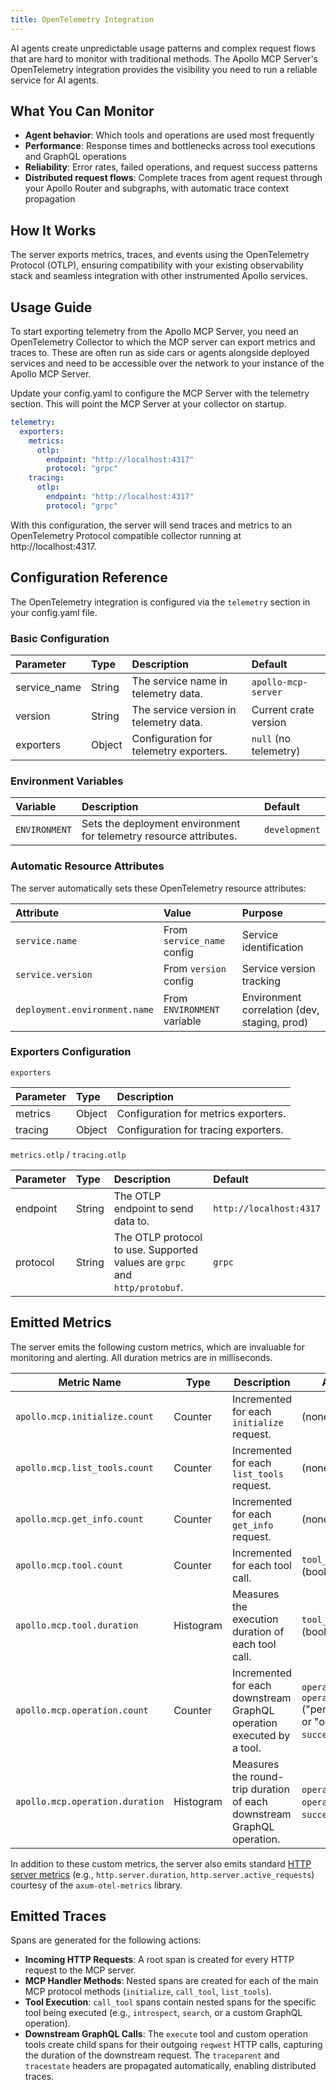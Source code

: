 ```yaml
---
title: OpenTelemetry Integration
---
```


AI agents create unpredictable usage patterns and complex request flows that are hard to monitor with traditional methods. The Apollo MCP Server's OpenTelemetry integration provides the visibility you need to run a reliable service for AI agents.

## **What You Can Monitor**

- **Agent behavior**: Which tools and operations are used most frequently
- **Performance**: Response times and bottlenecks across tool executions and GraphQL operations  
- **Reliability**: Error rates, failed operations, and request success patterns
- **Distributed request flows**: Complete traces from agent request through your Apollo Router and subgraphs, with automatic trace context propagation

## **How It Works**

The server exports metrics, traces, and events using the OpenTelemetry Protocol (OTLP), ensuring compatibility with your existing observability stack and seamless integration with other instrumented Apollo services.

## Usage Guide

To start exporting telemetry from the Apollo MCP Server, you need an OpenTelemetry Collector to which the MCP server can export metrics and traces to.
These are often run as side cars or agents alongside deployed services and need to be accessible over the network to your instance of the Apollo MCP Server.

Update your config.yaml to configure the MCP Server with the telemetry section. This will point the MCP Server at your collector on startup.

```yaml
telemetry:
  exporters:
    metrics:
      otlp:
        endpoint: "http://localhost:4317"
        protocol: "grpc"
    tracing:
      otlp:
        endpoint: "http://localhost:4317"
        protocol: "grpc"
```
With this configuration, the server will send traces and metrics to an OpenTelemetry Protocol compatible collector running at http://localhost:4317.

## Configuration Reference

The OpenTelemetry integration is configured via the `telemetry` section in your config.yaml file.

### **Basic Configuration**

| Parameter | Type | Description | Default |
| :--- | :--- | :--- | :--- |
| service_name | String | The service name in telemetry data. | `apollo-mcp-server` |
| version | String | The service version in telemetry data. | Current crate version |
| exporters | Object | Configuration for telemetry exporters. | `null` (no telemetry) |

### **Environment Variables**

| Variable | Description | Default |
| :--- | :--- | :--- |
| `ENVIRONMENT` | Sets the deployment environment for telemetry resource attributes. | `development` |

### **Automatic Resource Attributes**

The server automatically sets these OpenTelemetry resource attributes:

| Attribute | Value | Purpose |
| :--- | :--- | :--- |
| `service.name` | From `service_name` config | Service identification |
| `service.version` | From `version` config | Service version tracking |
| `deployment.environment.name` | From `ENVIRONMENT` variable | Environment correlation (dev, staging, prod) |

### **Exporters Configuration**

`exporters`

| Parameter | Type | Description |
| :--- | :--- | :--- |
| metrics | Object | Configuration for metrics exporters. |
| tracing | Object | Configuration for tracing exporters. |

`metrics.otlp` / `tracing.otlp`

| Parameter | Type | Description | Default |
| :--- | :--- | :--- | :--- |
| endpoint | String | The OTLP endpoint to send data to. | `http://localhost:4317` |
| protocol | String | The OTLP protocol to use. Supported values are `grpc` and `http/protobuf`. | `grpc` |


## Emitted Metrics

The server emits the following custom metrics, which are invaluable for monitoring and alerting. All duration metrics are in milliseconds.

| Metric Name | Type | Description | Attributes |
|---|---|---|---|
| `apollo.mcp.initialize.count` | Counter | Incremented for each `initialize` request. | (none) |
| `apollo.mcp.list_tools.count` | Counter | Incremented for each `list_tools` request. | (none) |
| `apollo.mcp.get_info.count` | Counter | Incremented for each `get_info` request. | (none) |
| `apollo.mcp.tool.count` | Counter | Incremented for each tool call. | `tool_name`, `success` (bool) |
| `apollo.mcp.tool.duration` | Histogram | Measures the execution duration of each tool call. | `tool_name`, `success` (bool) |
| `apollo.mcp.operation.count`| Counter | Incremented for each downstream GraphQL operation executed by a tool. | `operation.id`, `operation.type` ("persisted_query" or "operation"), `success` (bool) |
| `apollo.mcp.operation.duration`| Histogram | Measures the round-trip duration of each downstream GraphQL operation. | `operation.id`, `operation.type`, `success` (bool) |

In addition to these custom metrics, the server also emits standard [HTTP server metrics](https://opentelemetry.io/docs/specs/semconv/http/http-metrics/) (e.g., `http.server.duration`, `http.server.active_requests`) courtesy of the `axum-otel-metrics` library.


## Emitted Traces

Spans are generated for the following actions:

*   **Incoming HTTP Requests**: A root span is created for every HTTP request to the MCP server.
*   **MCP Handler Methods**: Nested spans are created for each of the main MCP protocol methods (`initialize`, `call_tool`, `list_tools`).
*   **Tool Execution**: `call_tool` spans contain nested spans for the specific tool being executed (e.g., `introspect`, `search`, or a custom GraphQL operation).
*   **Downstream GraphQL Calls**: The `execute` tool and custom operation tools create child spans for their outgoing `reqwest` HTTP calls, capturing the duration of the downstream request. The `traceparent` and `tracestate` headers are propagated automatically, enabling distributed traces.
